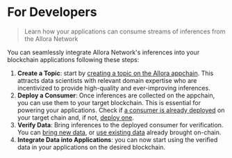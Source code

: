 # For Developers

> Learn how your applications can consume streams of inferences from the Allora Network

You can seamlessly integrate Allora Network's inferences into your blockchain applications following these steps:

1. **Create a Topic**: start by [creating a topic on the Allora appchain](./devs/how-to-create-topic). This attracts data scientists with relevant domain expertise who are incentivized to provide high-quality and ever-improving inferences.
2. **Deploy a Consumer**: Once inferences are collected on the appchain, you can use them to your target blockchain. This is essential for powering your applications. Check if [a consumer is already deployed](./devs/existing-consumers) on your target chain and, if not, [deploy one](./devs/deploy-consumer).
3. **Verify Data**: Bring inferences to the deployed consumer for verification. You can [bring new data](./devs/walkthrough-use-topic-inference), or [use existing data](./devs/walkthrough-use-existing-topic-inference) already brought on-chain.
4. **Integrate Data into Applications**: you can now start using the verified data in your applications on the desired blockchain.
